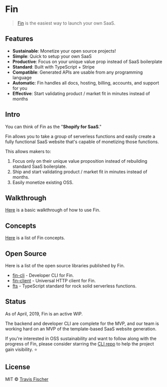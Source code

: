 
<Head>
  <title>Fin</title>
</Head>

# Fin

> [Fin](htts://functional-income.com) is the easiest way to launch your own SaaS.

## Features

- **Sustainable**: Monetize your open source projects!
- **Simple**: Quick to setup your own SaaS
- **Productive**: Focus on your unique value prop instead of SaaS boilerplate
- **Standard**: Built with TypeScript + Stripe
- **Compatible**: Generated APIs are usable from any programming language
- **Automatic**: Fin handles all docs, hosting, billing, accounts, and support for you
- **Effective**: Start validating product / market fit in minutes instead of months

## Intro

You can think of Fin as the "**Shopify for SaaS**."

Fin allows you to take a group of serverless functions and easily create a fully functional SaaS website that's capable of monetizing those functions.

This allows makers to:

1) Focus only on their unique value proposition instead of rebuilding standard SaaS boilerplate.
2) Ship and start validating product / market fit in minutes instead of months.
3) Easily monetize existing OSS.

## Walkthrough

[Here](/walkthrough) is a basic walkthrough of how to use Fin.

## Concepts

[Here](/concepts) is a list of Fin concepts.

## Open Source

Here is a list of the open source libraries published by Fin.

- [fin-cli](https://github.com/functional-income/fin-cli) - Developer CLI for Fin.
- [fin-client](https://github.com/functional-income/fin-client) - Universal HTTP client for Fin.
- [fts](https://github.com/transitive-bullshit/functional-typescript) - TypeScript standard for rock solid serverless functions.

## Status

As of April, 2019, Fin is an active WIP.

The backend and developer CLI are complete for the MVP, and our team is working hard on an MVP of the template-based SaaS website generation.

If you're interested in OSS sustainability and want to follow along with the progress of Fin, please consider starring the [CLI repo](https://github.com/functional-income/fin-cli) to help the project gain visibility. ⭐️

## License

MIT © [Travis Fischer](https://transitivebullsh.it)
